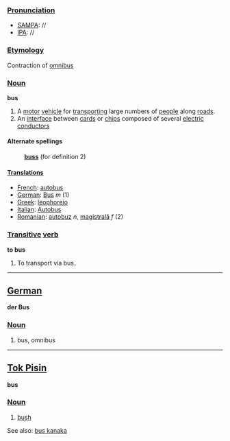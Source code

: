 ===[[Pronunciation]]===
*[[w:SAMPA|SAMPA]]: //
*[[w:IPA|IPA]]: //

===[[Etymology]]===
Contraction of [[omnibus]]

===[[Noun]]===
'''bus'''

# A [[motor]] [[vehicle]] for [[transport]]ing large numbers of [[people]] along [[road]]s.
# An [[interface]] between [[card]]s or [[chip]]s composed of several [[electric]] [[conductor]]s

====Alternate spellings====
:'''[[buss]]''' (for definition 2)

====[[Translation]]s====

*[[French]]: [[autobus]]
*[[German]]: [[Bus#German|Bus]] ''m'' (1)
*[[Greek]]: [[leophoreio]]
*[[Italian]]: [[Autobus]]
*[[Romanian]]: [[autobuz]] ''n'', [[magistrală]] ''f'' (2)

===[[Transitive]] [[verb]]===
'''to bus'''

# To transport via bus.

----
==[[German]]==

'''der Bus'''

===[[Noun]]===

# bus, omnibus

----
==[[Tok Pisin]]==

'''bus'''

===[[Noun]]===

# [[bush]]

See also: [[bus kanaka]]
